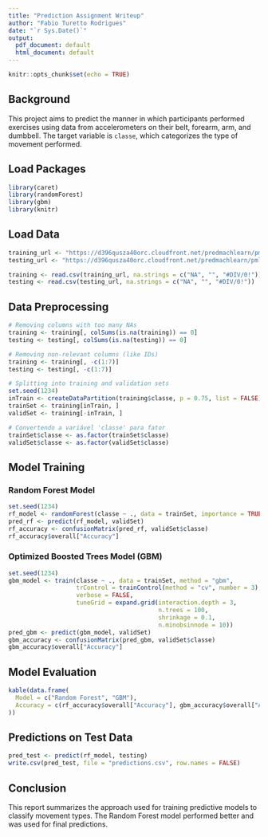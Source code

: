 ---
title: "Prediction Assignment Writeup"
author: "Fabio Turetto Rodrigues"
date: "`r Sys.Date()`"
output:
  pdf_document: default
  html_document: default
---

```{r setup, include=FALSE}
knitr::opts_chunk$set(echo = TRUE)
```

## Background

This project aims to predict the manner in which participants performed exercises using data from accelerometers on their belt, forearm, arm, and dumbbell. The target variable is `classe`, which categorizes the type of movement performed.

## Load Packages

```{r load-packages}
library(caret)
library(randomForest)
library(gbm)
library(knitr)
```

## Load Data

```{r load-data}
training_url <- "https://d396qusza40orc.cloudfront.net/predmachlearn/pml-training.csv"
testing_url <- "https://d396qusza40orc.cloudfront.net/predmachlearn/pml-testing.csv"

training <- read.csv(training_url, na.strings = c("NA", "", "#DIV/0!"))
testing <- read.csv(testing_url, na.strings = c("NA", "", "#DIV/0!"))
```

## Data Preprocessing

```{r preprocessing}
# Removing columns with too many NAs
training <- training[, colSums(is.na(training)) == 0]
testing <- testing[, colSums(is.na(testing)) == 0]

# Removing non-relevant columns (like IDs)
training <- training[, -c(1:7)]
testing <- testing[, -c(1:7)]

# Splitting into training and validation sets
set.seed(1234)
inTrain <- createDataPartition(training$classe, p = 0.75, list = FALSE)
trainSet <- training[inTrain, ]
validSet <- training[-inTrain, ]

# Convertendo a variável 'classe' para fator
trainSet$classe <- as.factor(trainSet$classe)
validSet$classe <- as.factor(validSet$classe)
```

## Model Training

### Random Forest Model

```{r rf-model}
set.seed(1234)
rf_model <- randomForest(classe ~ ., data = trainSet, importance = TRUE)
pred_rf <- predict(rf_model, validSet)
rf_accuracy <- confusionMatrix(pred_rf, validSet$classe)
rf_accuracy$overall["Accuracy"]
```

### Optimized Boosted Trees Model (GBM)

```{r gbm-model}
set.seed(1234)
gbm_model <- train(classe ~ ., data = trainSet, method = "gbm", 
                   trControl = trainControl(method = "cv", number = 3), 
                   verbose = FALSE, 
                   tuneGrid = expand.grid(interaction.depth = 3, 
                                          n.trees = 100, 
                                          shrinkage = 0.1, 
                                          n.minobsinnode = 10))
pred_gbm <- predict(gbm_model, validSet)
gbm_accuracy <- confusionMatrix(pred_gbm, validSet$classe)
gbm_accuracy$overall["Accuracy"]
```

## Model Evaluation

```{r evaluation}
kable(data.frame(
  Model = c("Random Forest", "GBM"),
  Accuracy = c(rf_accuracy$overall["Accuracy"], gbm_accuracy$overall["Accuracy"])
))
```

## Predictions on Test Data

```{r test-predictions}
pred_test <- predict(rf_model, testing)
write.csv(pred_test, file = "predictions.csv", row.names = FALSE)
```

## Conclusion

This report summarizes the approach used for training predictive models to classify movement types. The Random Forest model performed better and was used for final predictions.
